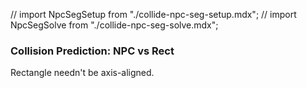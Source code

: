 // import NpcSegSetup from "./collide-npc-seg-setup.mdx";
// import NpcSegSolve from "./collide-npc-seg-solve.mdx";

### Collision Prediction: NPC vs Rect

Rectangle needn't be axis-aligned.
